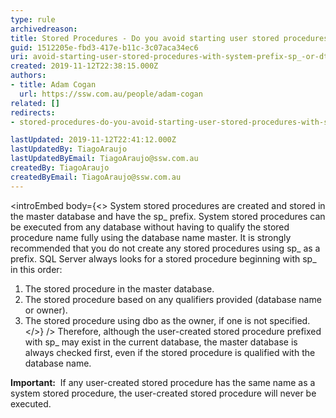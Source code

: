 ```yaml
---
type: rule
archivedreason:
title: Stored Procedures - Do you avoid starting user stored procedures with system prefix "sp_" or "dt_"?
guid: 1512205e-fbd3-417e-b11c-3c07aca34ec6
uri: avoid-starting-user-stored-procedures-with-system-prefix-sp_-or-dt_
created: 2019-11-12T22:38:15.000Z
authors:
- title: Adam Cogan
  url: https://ssw.com.au/people/adam-cogan
related: []
redirects:
- stored-procedures-do-you-avoid-starting-user-stored-procedures-with-system-prefix-sp_-or-dt_

lastUpdated: 2019-11-12T22:41:12.000Z
lastUpdatedBy: TiagoAraujo
lastUpdatedByEmail: TiagoAraujo@ssw.com.au
createdBy: TiagoAraujo
createdByEmail: TiagoAraujo@ssw.com.au
---
```


<introEmbed
  body={<>
System stored procedures are created and stored in the master database and have the sp\_ prefix. System stored procedures can be executed from any database without having to qualify the stored procedure name fully using the database name master. It is strongly recommended that you do not create any stored procedures using sp\_ as a prefix. SQL Server always looks for a stored procedure beginning with sp\_ in this order:

1. The stored procedure in the master database.
2. The stored procedure based on any qualifiers provided (database name or owner).
3. The stored procedure using dbo as the owner, if one is not specified.
  </>}
/>
Therefore, although the user-created stored procedure prefixed with sp\_ may exist in the current database, the master database is always checked first, even if the stored procedure is qualified with the database name.

**Important:**  If any user-created stored procedure has the same name as a system stored procedure, the user-created stored procedure will never be executed.
